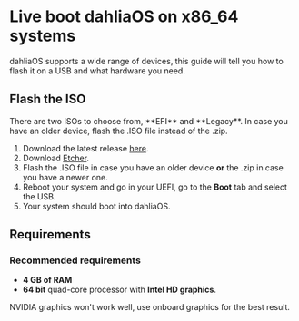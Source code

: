 
# Live boot dahliaOS on x86_64 systems

dahliaOS supports a wide range of devices, this guide will tell you how to flash it on a USB and what hardware you need.

## Flash the ISO

<Callout type="warning" emoji="⚠️">
  There are two ISOs to choose from, **EFI** and **Legacy**. In case you have an
  older device, flash the .ISO file instead of the .zip.
</Callout>

1. Download the latest release [here](https://dahliaos.io/download).
1. Download [Etcher](https://www.balena.io/etcher/).
1. Flash the .ISO file in case you have an older device **or** the .zip in case you have a newer one.
1. Reboot your system and go in your UEFI, go to the **Boot** tab and select the USB.
1. Your system should boot into dahliaOS.

## Requirements

### Recommended requirements

- **4 GB of RAM**
- **64 bit** quad-core processor with **Intel HD graphics**.

<Callout type="warning" emoji="⚠️">
  NVIDIA graphics won't work well, use onboard graphics for the best result.
</Callout>
